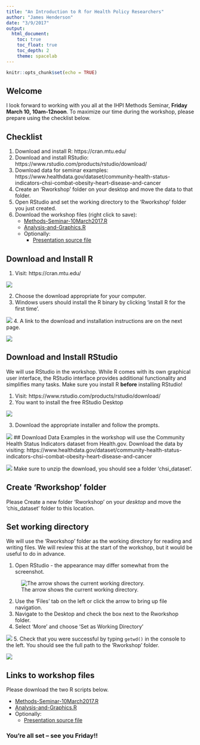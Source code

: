 ```yaml
---
title: "An Introduction to R for Health Policy Researchers"
author: "James Henderson"
date: "3/9/2017"
output: 
  html_document:
    toc: true
    toc_float: true
    toc_depth: 2
    theme: spacelab
---
```


```r
knitr::opts_chunk$set(echo = TRUE)
```

## Welcome
I look forward to working with you all at the IHPI Methods Seminar,
**Friday March 10, 10am-12noon**. To maximize our time during the workshop,
please prepare using the checklist below.

## Checklist
1. Download and install R: https://cran.mtu.edu/
2. Download and install RStudio: https://www.rstudio.com/products/rstudio/download/
3. Download data for seminar examples: 
https://www.healthdata.gov/dataset/community-health-status-indicators-chsi-combat-obesity-heart-disease-and-cancer
4. Create an 'Rworkshop' folder on your desktop and move the data to that folder.
5. Open RStudio and set the working directory to the 'Rworkshop' folder you just created.
6. Download the workshop files (right click to save): 
    + <a href="Methods-Seminar-10March2017.R">Methods-Seminar-10March2017.R</a>
    + <a href="Analysis-and-Graphics.R">Analysis-and-Graphics.R</a>
    + Optionally:
        + <a href="Methods-Seminar-Presentation.Rmd"> Presentation source file</a>

## Download and Install R

1. Visit: https://cran.mtu.edu/

![](PrepImages/R-Landing.png)

2. Choose the download appropriate for your computer.
3. Windows users should install the R binary by clicking 'install R for the first time'.

![](PrepImages/RforWindows1.png)
4. A link to the download and installation instructions are on the next page.

![](PrepImages/RforWindows2.png)

## Download and Install RStudio
We will use RStudio in the workshop.
While R comes with its own graphical user interface, the RStudio interface
provides additional functionality and simplifies many tasks. Make sure you install
R **before** installing RStudio!

1. Visit: https://www.rstudio.com/products/rstudio/download/
2. You want to install the free RStudio Desktop

![](PrepImages/RStudio2.png)

3. Download the appropriate installer and follow the prompts.

![](PrepImages/RStudio3.png)
## Download Data
Examples in the workshop will use the Community Health Status Indicators dataset 
from Health.gov. Download the data by visiting:
https://www.healthdata.gov/dataset/community-health-status-indicators-chsi-combat-obesity-heart-disease-and-cancer

![](PrepImages/CHSI.png)
Make sure to unzip the download, you should see a folder 'chsi_dataset'.

## Create 'Rworkshop' folder

Please Create a new folder 'Rworkshop' on your *desktop* and move the 'chis_dataset' folder
to this location. 

## Set working directory

We will use the 'Rworkshop' folder as the working directory for reading and
writing files. We will review this at the start of the workshop, but it would be
useful to do in advance.

1. Open RStudio - the appearance may differ somewhat from the screenshot.

![The arrow shows the current working directory.](PrepImages/RStudioWD.png)

2. Use the 'Files' tab on the left or click the arrow to bring up file navigation.
3. Navigate to the Desktop and check the box next to the Rworkshop folder.
4. Select 'More' and choose 'Set as Working Directory'

![](PrepImages/setwd.png)
5. Check that you were successful by typing `getwd()` in the console to the left.
You should see the full path to the 'Rworkshop' folder.

![](PrepImages/getwd.png)

## Links to workshop files 
Please download the two R scripts below.

+ <a href="Methods-Seminar-10March2017.R">Methods-Seminar-10March2017.R</a>
+ <a href="Analysis-and-Graphics.R">Analysis-and-Graphics.R</a>
+ Optionally:
    + <a href="Methods-Seminar-Presentation.Rmd"> Presentation source file</a>


### You're all set -- see you Friday!!